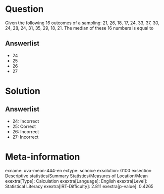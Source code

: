 Question
========

Given the following 16 outcomes of a sampling: 21, 26, 18, 17, 24, 33, 37, 30, 24, 28, 24, 31, 35, 29, 18, 21. The median of these 16 numbers is equal to

Answerlist
----------

* 24
* 25
* 26
* 27

Solution
========

Answerlist
----------

* 24: Incorrect
* 25: Correct
* 26: Incorrect
* 27: Incorrect

Meta-information
================
exname: uva-mean-444-en
extype: schoice
exsolution: 0100
exsection: Descriptive statistics/Summary Statistics/Measures of Location/Mean
exextra[Type]: Calculation
exextra[Language]: English
exextra[Level]: Statistical Literacy
exextra[IRT-Difficulty]: 2.811
exextra[p-value]: 0.4265
